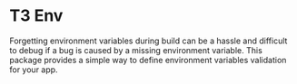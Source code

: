 # T3 Env

Forgetting environment variables during build can be a hassle and difficult to debug if a bug is caused by a missing environment variable. This package provides a simple way to define environment variables validation for your app.
